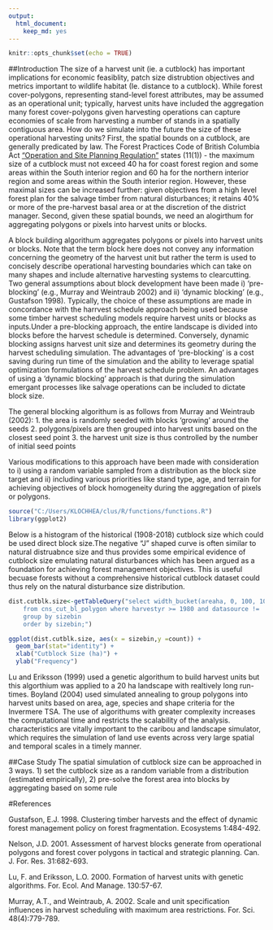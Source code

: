 ```yaml
---
output: 
  html_document: 
    keep_md: yes
---
```


```r
knitr::opts_chunk$set(echo = TRUE)
```
##Introduction
The size of a harvest unit (ie. a cutblock) has important implications for economic feasiblity, patch size distrubtion objectives and metrics important to wildlife habitat (Ie. distance to a cutblock). While forest cover-polygons, representing stand-level forest attributes, may be assumed as an operational unit; typically, harvest units have included the aggregation many forest cover-polygons given harvesting operations can capture economies of scale from harvesting a number of stands in a spatially contiguous area. How do we simulate into the future the size of these operational harvesting units? First, the spatial bounds on a cutblock, are generally predicated by law. The Forest Practices Code of British Columbia Act ["Operation and Site Planning Regulation"](http://www.bclaws.ca/civix/document/id/loo60/loo60/107_98) states (11(1)) - the maximum size of a cutblock must not exceed 40 ha for coast forest region and some areas within the South interior region and 60 ha for the northern interior region and some areas within the South interior region. However, these maximal sizes can be increased further: given objectives from a high level forest plan for the salvage timber from natural disturbances; it retains 40% or more of the pre-harvest basal area or at the discretion of the district manager. Second, given these spatial bounds, we need an alogirthum for aggregating polygons or pixels into harvest units or blocks.

A block building algorithum aggregates polygons or pixels into harvest units or blocks. Note that the term block here does not convey any information concerning the geometry of the harvest unit but rather the term is used to concisely describe operational harvesting boundaries which can take on many shapes and include alternative harvesting systems to clearcutting. Two general assumptions about block development have been made i) 'pre-blocking' (e.g., Murray and Weintraub 2002) and ii) 'dynamic blocking' (e.g., Gustafson 1998). Typically, the choice of these assumptions are made in concordance with the harrvest schedule approach being used because some timber harvest scheduling models require harvest units or blocks as inputs.Under a pre-blocking approach, the entire landscape is divided into blocks before the harvest schedule is determined. Conversely, dynamic blocking assigns harvest unit size and determines its geometry during the harvest scheduling simulation. The advantages of 'pre-blocking' is a cost saving during run time of the simulation and the ability to leverage spatial optimization formulations of the harvest schedule problem. An advantages of using a 'dynamic blocking' approach is that during the simulation emergant processes like salvage operations can be included to dictate block size.

The general blocking algorithum is as follows from Murray and Weintraub (2002):
1. the area is randomly seeded with blocks 'growing' around the seeds 
2. polygons/pixels are then grouped into harvest units based on the closest seed point
3. the harvest unit size is thus controlled by the number of initial seed points

Various modifications to this approach have been made with consideration to i) using a random variable sampled from a distribution as the block size target and ii) including various priorities like stand type, age, and terrain for achieving objectives of block homogeneity during the aggregation of pixels or polygons.

```r
source("C:/Users/KLOCHHEA/clus/R/functions/functions.R")
library(ggplot2)
```

Below is a histogram of the historical (1908-2018) cutblock size which could be used direct block size.The negative "J" shaped curve is often similar to natural distruabnce size and thus provides some empirical evidence of cutblock size emulating natural disturbances which has been argued as a foundation for achieving forest management objectives. This is useful becuase forests without a comprehensive historical cutblock dataset could thus rely on the natural disturbance size distribution.
```r
dist.cutblk.size<-getTableQuery("select width_bucket(areaha, 0, 100, 100) as sizebin, count(*)
    from cns_cut_bl_polygon where harvestyr >= 1980 and datasource != 'Landsat'
    group by sizebin 
    order by sizebin;") 

ggplot(dist.cutblk.size, aes(x = sizebin,y =count)) +
  geom_bar(stat="identity") +
  xlab("Cutblock Size (ha)") + 
  ylab("Frequency")
```



Lu and Eriksson (1999) used a genetic algorithum to build harvest units but this algorthium was applied to a 20 ha landscape with realtively long run-times. Boyland (2004) used simulated annealing to group polygons into harvest units based on area, age, species and shape criteria for the Invermere TSA. The use of algorithums with greater complexity increases the computational time and restricts the scalability of the analysis. characteristics are vitally important to the caribou and landscape simulator, which requires the simulation of land use events across very large spatial and temporal scales in a timely manner.

##Case Study
The spatial simulation of cutblock size can be approached in 3 ways. 1) set the cutblock size as a random variable from a distribution (estimated empirically), 2) pre-solve the forest area into blocks by aggregating based on some rule

#References

Gustafson, E.J. 1998. Clustering timber harvests and the effect of dynamic forest management policy on forest fragmentation.
Ecosystems 1:484-492.

Nelson, J.D. 2001. Assessment of harvest blocks generate from operational polygons and forest cover polygons in tactical and strategic planning. Can. J. For. Res. 31:682-693.

Lu, F. and Eriksson, L.O. 2000. Formation of harvest units with genetic algorithms. For. Ecol. And Manage. 130:57-67. 

Murray, A.T., and Weintraub, A. 2002. Scale and unit specification influences in harvest scheduling with maximum area restrictions. For. Sci. 48(4):779-789.



